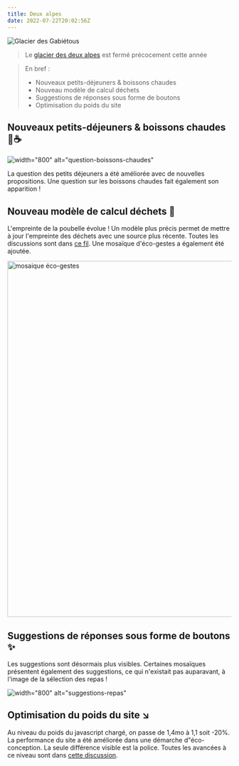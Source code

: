 ```yaml
---
title: Deux alpes
date: 2022-07-22T20:02:56Z
---
```


![Glacier des Gabiétous](https://upload.wikimedia.org/wikipedia/commons/thumb/4/45/Jeu_de_lumiere_aux_deux_alpes_02.JPG/640px-Jeu_de_lumiere_aux_deux_alpes_02.JPG)

> Le [glacier des deux alpes](https://fr.wikipedia.org/wiki/Les_Deux_Alpes) est fermé précocement cette année

> En bref :
> - Nouveaux petits-déjeuners & boissons chaudes
> - Nouveau modèle de calcul déchets
> - Suggestions de réponses sous forme de boutons
> - Optimisation du poids du site

## Nouveaux petits-déjeuners & boissons chaudes 🥐☕️

![width="800" alt="question-boissons-chaudes"](https://user-images.githubusercontent.com/55186402/180246298-6037be7a-cd19-4d7c-b1b4-d14e9a7456b8.png)

La question des petits déjeuners a été améliorée avec de nouvelles propositions. Une question sur les boissons chaudes fait également son apparition !

## Nouveau modèle de calcul déchets 🚮

L'empreinte de la poubelle évolue ! Un modèle plus précis permet de mettre à jour l'empreinte des déchets avec une source plus récente. Toutes les discussions sont dans [ce fil](https://github.com/datagir/nosgestesclimat/pull/1110). Une mosaïque d'éco-gestes a également été ajoutée.

<img width="800" alt="mosaique éco-gestes" src="https://user-images.githubusercontent.com/55186402/180496611-dda2a38b-67ec-4f47-9136-6f4ce798d167.png">

## Suggestions de réponses sous forme de boutons ✨

Les suggestions sont désormais plus visibles. Certaines mosaïques présentent également des suggestions, ce qui n'existait pas auparavant, à l'image de la sélection des repas ! 

![width="800" alt="suggestions-repas"](https://user-images.githubusercontent.com/55186402/180241201-1fe64d79-03ee-43f8-a26b-34ac1b515ee8.gif)

## Optimisation du poids du site ↘️

Au niveau du poids du javascript chargé, on passe de 1,4mo à 1,1 soit -20%. La performance du site a été améliorée dans une démarche d"éco-conception. La seule différence visible est la police. Toutes les avancées à ce niveau sont dans [cette discussion](https://github.com/datagir/nosgestesclimat-site/pull/478).
